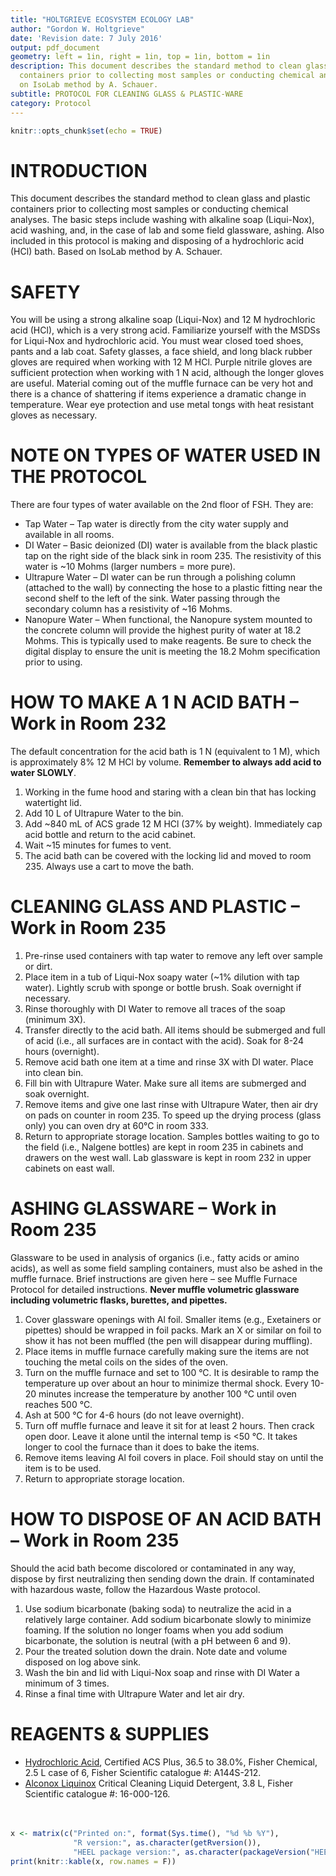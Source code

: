 ```yaml
---
title: "HOLTGRIEVE ECOSYSTEM ECOLOGY LAB"
author: "Gordon W. Holtgrieve"
date: 'Revision date: 7 July 2016'
output: pdf_document
geometry: left = 1in, right = 1in, top = 1in, bottom = 1in
description: This document describes the standard method to clean glass and plastic
  containers prior to collecting most samples or conducting chemical analyses. Based
  on IsoLab method by A. Schauer.
subtitle: PROTOCOL FOR CLEANING GLASS & PLASTIC-WARE
category: Protocol
---
```

```r
knitr::opts_chunk$set(echo = TRUE)
```
# INTRODUCTION
This document describes the standard method to clean glass and plastic containers prior to collecting most samples or conducting chemical analyses. The basic steps include washing with alkaline soap (Liqui-Nox), acid washing, and, in the case of lab and some field glassware, ashing. Also included in this protocol is making and disposing of a hydrochloric acid (HCl) bath. Based on IsoLab method by A. Schauer.

# SAFETY
You will be using a strong alkaline soap (Liqui-Nox) and 12 M hydrochloric acid (HCl), which is a very strong acid. Familiarize yourself with the MSDSs for Liqui-Nox and hydrochloric acid. You must wear closed toed shoes, pants and a lab coat.  Safety glasses, a face shield, and long black rubber gloves are required when working with 12 M HCl. Purple nitrile gloves are sufficient protection when working with 1 N acid, although the longer gloves are useful. Material coming out of the muffle furnace can be very hot and there is a chance of shattering if items experience a dramatic change in temperature. Wear eye protection and use metal tongs with heat resistant gloves as necessary.

# NOTE ON TYPES OF WATER USED IN THE PROTOCOL
There are four types of water available on the 2nd floor of FSH.  They are:  

* Tap Water – Tap water is directly from the city water supply and available in all rooms.  
* DI Water – Basic deionized (DI) water is available from the black plastic tap on the right side of the black sink in room 235.  The resistivity of this water is ~10 Mohms (larger numbers = more pure).  
* Ultrapure Water – DI water can be run through a polishing column (attached to the wall) by connecting the hose to a plastic fitting near the second shelf to the left of the sink.  Water passing through the secondary column has a resistivity of ~16 Mohms.  
* Nanopure Water – When functional, the Nanopure system mounted to the concrete column will provide the highest purity of water at 18.2 Mohms. This is typically used to make reagents. Be sure to check the digital display to ensure the unit is meeting the 18.2 Mohm specification prior to using.  

# HOW TO MAKE A 1 N ACID BATH – Work in Room 232
The default concentration for the acid bath is 1 N (equivalent to 1 M), which is approximately 8% 12 M HCl by volume. **Remember to always add acid to water SLOWLY**.  

1.	Working in the fume hood and staring with a clean bin that has locking watertight lid.  
2.	Add 10 L of Ultrapure Water to the bin.  
3.	Add ~840 mL of ACS grade 12 M HCl (37% by weight).  Immediately cap acid bottle and return to the acid cabinet.  
4.	Wait ~15 minutes for fumes to vent.  
5.	The acid bath can be covered with the locking lid and moved to room 235.  Always use a cart to move the bath.  

# CLEANING GLASS AND PLASTIC – Work in Room 235
1. Pre-rinse used containers with tap water to remove any left over sample or dirt.  
2. Place item in a tub of Liqui-Nox soapy water (~1% dilution with tap water). Lightly scrub with sponge or bottle brush. Soak overnight if necessary.  
3. Rinse thoroughly with DI Water to remove all traces of the soap (minimum 3X).  
4. Transfer directly to the acid bath.  All items should be submerged and full of acid (i.e., all surfaces are in contact with the acid).  Soak for 8-24 hours (overnight).  
5. Remove acid bath one item at a time and rinse 3X with DI water.  Place into clean bin.  
6. Fill bin with Ultrapure Water.  Make sure all items are submerged and soak overnight.  
7. Remove items and give one last rinse with Ultrapure Water, then air dry on pads on counter in room 235.  To speed up the drying process (glass only) you can oven dry at 60°C in room 333.  
8. Return to appropriate storage location.  Samples bottles waiting to go to the field (i.e., Nalgene bottles) are kept in room 235 in cabinets and drawers on the west wall. Lab glassware is kept in room 232 in upper cabinets on east wall.  

# ASHING GLASSWARE – Work in Room 235  
Glassware to be used in analysis of organics (i.e., fatty acids or amino acids), as well as some field sampling containers, must also be ashed in the muffle furnace. Brief instructions are given here -- see Muffle Furnace Protocol for detailed instructions. **Never muffle volumetric glassware including volumetric flasks, burettes, and pipettes.**   

1. Cover glassware openings with Al foil. Smaller items (e.g., Exetainers or pipettes) should be wrapped in foil packs. Mark an X or similar on foil to show it has not been muffled (the pen will disappear during muffling).  
2. Place items in muffle furnace carefully making sure the items are not touching the metal coils on the sides of the oven.   
3. Turn on the muffle furnace and set to 100 °C.  It is desirable to ramp the temperature up over about an hour to minimize thermal shock.    Every 10-20 minutes increase the temperature by another 100 °C until oven reaches 500 °C.   
4. Ash at 500 °C for 4-6 hours (do not leave overnight).   
5. Turn off muffle furnace and leave it sit for at least 2 hours.  Then crack open door. Leave it alone until the internal temp is <50 °C.  It takes longer to cool the furnace than it does to bake the items.   
6. Remove items leaving Al foil covers in place.  Foil should stay on until the item is to be used.   
7. Return to appropriate storage location.   

# HOW TO DISPOSE OF AN ACID BATH – Work in Room 235
Should the acid bath become discolored or contaminated in any way, dispose by first neutralizing then sending down the drain.  If contaminated with hazardous waste, follow the Hazardous Waste protocol.   

1.	Use sodium bicarbonate (baking soda) to neutralize the acid in a relatively large container. Add sodium bicarbonate slowly to minimize foaming. If the solution no longer foams when you add sodium bicarbonate, the solution is neutral (with a pH between 6 and 9).   
2.	Pour the treated solution down the drain. Note date and volume disposed on log above sink.   
3.	Wash the bin and lid with Liqui-Nox soap and rinse with DI Water a minimum of 3 times.   
4.	Rinse a final time with Ultrapure Water and let air dry.   

# REAGENTS & SUPPLIES  

*	[Hydrochloric Acid](https://ar.admin.washington.edu/Buyer/Main/aw?awh=r&awssk=yta0&awrdt=1), Certified ACS Plus, 36.5 to 38.0%, Fisher Chemical, 2.5 L case of 6,	Fisher Scientific catalogue #: A144S-212.  
* [Alconox Liquinox](https://ar.admin.washington.edu/Buyer/Main/aw?awh=r&awssk=yta0&awrdt=1) Critical Cleaning Liquid Detergent, 3.8 L, Fisher Scientific catalogue #: 16-000-126.
\
\
\

```r

x <- matrix(c("Printed on:", format(Sys.time(), "%d %b %Y"),
              "R version:", as.character(getRversion()),
              "HEEL package version:", as.character(packageVersion("HEEL"))), ncol=2, byrow=T)
print(knitr::kable(x, row.names = F))

```

